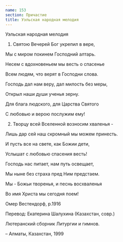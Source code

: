 ```yaml
---
name: 153
section: Причастие
title: Уэльская народная мелодия
---
```

Уэльская народная мелодия


1. Святою Вечерей Бог укрепил в вере,

Мы с миром покинем Господний алтарь.

Несем с вдохновеньем мы весть о спасенье

Всем людям, что верят в Господни слова.

Господь дал нам веру, дал милость без меры,

Открыл наши души ученья зерну.

Для блага людского, для Царства Святого

С любовью и верою послужим ему!


2. Творцу всей Вселенной возносим хваленья -

Лишь дар сей наш скромный мы можем принесть.

И пусть все на свете, как Божии дети,

Услышат с любовью спасения весть!

Господь нас питает, нам путь освещает,

Мы ныне без страха пред Ним предстаем.

Мы - Божьи творенья, и песнь восхваленья

Во имя Христа мы сегодня поем!


Омер Вестендорф, р.1916

Перевод: Екатерина Шалухина (Казахстан, совр.)

Лютеранский сборник Литургии и гимнов.

– Алматы, Казахстан, 1999 